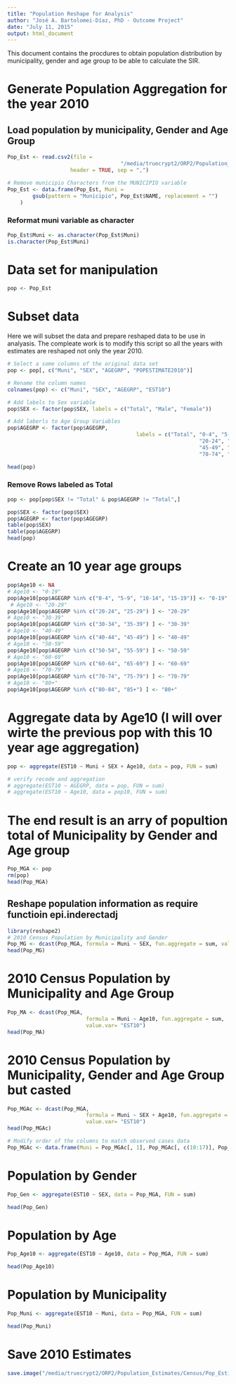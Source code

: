 ```yaml
---
title: "Population Reshape for Analysis"
author: "José A. Bartolomei-Díaz, PhD - Outcome Project"
date: "July 11, 2015"
output: html_document
---
```


This document contains the procdures to obtain population distribution by municipality, gender and age group to be able to calculate the SIR.

# Generate Population Aggregation for the year 2010

## Load population by municipality, Gender and Age Group

```r
Pop_Est <- read.csv2(file =
								 	"/media/truecrypt2/ORP2/Population_Estimates/Census/PR_Population_Estimates.csv",
					header = TRUE, sep = ",")

# Remove municipio Characters from the MUNICIPIO variable
Pop_Est <- data.frame(Pop_Est, Muni = 
		gsub(pattern = "Municipio", Pop_Est$NAME, replacement = "")
	)
```

### Reformat muni variable as character
```r
Pop_Est$Muni <- as.character(Pop_Est$Muni)
is.character(Pop_Est$Muni)
```

# Data set for manipulation
```r
pop <- Pop_Est
```

# Subset data
Here we will subset the data and prepare reshaped data to be use in analyasis. 
The compleate work is to modify this script so all the years with estimates are reshaped not only the year 2010.

```r
# Select a some columns of the original data set
pop <- pop[, c("Muni", "SEX", "AGEGRP", "POPESTIMATE2010")]

# Rename the column names
colnames(pop) <- c("Muni", "SEX", "AGEGRP", "EST10")

# Add labels to Sex variable
pop$SEX <- factor(pop$SEX, labels = c("Total", "Male", "Female"))

# Add laberls to Age Group Variables
pop$AGEGRP <- factor(pop$AGEGRP,
										 labels = c("Total", "0-4", "5-9", "10-14", "15-19",
										 					 "20-24", "25-29", "30-34", "35-39", "40-44",
										 					 "45-49", "50-54", "55-59", "60-64", "65-69",
										 					 "70-74", "75-79", "80-84", "85+"))

head(pop)
```

### Remove Rows labeled as Total
```r
pop <- pop[pop$SEX != "Total" & pop$AGEGRP != "Total",]

pop$SEX <- factor(pop$SEX)
pop$AGEGRP <- factor(pop$AGEGRP)
table(pop$SEX)
table(pop$AGEGRP)
head(pop)
```
# Create an 10 year age groups
```r
pop$Age10 <- NA
# Age10 <- "0-19"
pop$Age10[pop$AGEGRP %in% c("0-4", "5-9", "10-14", "15-19")] <- "0-19"
 # Age10 <- "20-29"
pop$Age10[pop$AGEGRP %in% c("20-24", "25-29") ] <- "20-29"
# Age10 <- "30-39"
pop$Age10[pop$AGEGRP %in% c("30-34", "35-39") ] <- "30-39"
# Age10 <- "40-49"
pop$Age10[pop$AGEGRP %in% c("40-44", "45-49") ] <- "40-49"
# Age10 <- "50-59"
pop$Age10[pop$AGEGRP %in% c("50-54", "55-59") ] <- "50-59"
# Age10 <- "60-69"
pop$Age10[pop$AGEGRP %in% c("60-64", "65-69") ] <- "60-69"
# Age10 <- "70-79"
pop$Age10[pop$AGEGRP %in% c("70-74", "75-79") ] <- "70-79"
# Age10 <- "80+"
pop$Age10[pop$AGEGRP %in% c("80-84", "85+") ] <- "80+"

```
# Aggregate data by Age10 (I will over wirte the previous pop with this 10 year age aggregation)
```r
pop <- aggregate(EST10 ~ Muni + SEX + Age10, data = pop, FUN = sum)

# verify recode and aggregation
# aggregate(EST10 ~ AGEGRP, data = pop, FUN = sum)
# aggregate(EST10 ~ Age10, data = pop10, FUN = sum)
```


# The end result is an arry of popultion total of Municipality by Gender and Age group

```r
Pop_MGA <- pop
rm(pop)
head(Pop_MGA)
```

## Reshape population information as require functioin epi.inderectadj

```r
library(reshape2)
# 2010 Census Population by Municipality and Gender
Pop_MG <- dcast(Pop_MGA, formula = Muni ~ SEX, fun.aggregate = sum, value.var= "EST10")
head(Pop_MG)
```
# 2010 Census Population by Municipality and Age Group
```r
Pop_MA <- dcast(Pop_MGA,
						 formula = Muni ~ Age10, fun.aggregate = sum,
						 value.var= "EST10")
head(Pop_MA)
```

# 2010 Census Population by Municipality, Gender and Age Group but casted
```r
Pop_MGAc <- dcast(Pop_MGA,
						 formula = Muni ~ SEX + Age10, fun.aggregate = sum,
						 value.var= "EST10")
head(Pop_MGAc)

# Modify order of the columns to match observed cases data
Pop_MGAc <- data.frame(Muni = Pop_MGAc[, 1], Pop_MGAc[, c(10:17)], Pop_MGAc[, c(2:9)])
```

# Population by Gender
```r
Pop_Gen <- aggregate(EST10 ~ SEX, data = Pop_MGA, FUN = sum)

head(Pop_Gen)
```

# Population by Age
```r
Pop_Age10 <- aggregate(EST10 ~ Age10, data = Pop_MGA, FUN = sum)

head(Pop_Age10)
```

# Population by Municipality
```r
Pop_Muni <- aggregate(EST10 ~ Muni, data = Pop_MGA, FUN = sum)

head(Pop_Muni)
```

# Save 2010 Estimates
```r
save.image("/media/truecrypt2/ORP2/Population_Estimates/Census/Pop_Estimates_2010.RData")
```

